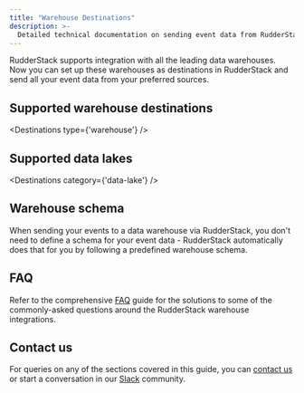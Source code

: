 ```yaml
---
title: "Warehouse Destinations"
description: >-
  Detailed technical documentation on sending event data from RudderStack to your specified data warehouse platforms.
---
```


RudderStack supports integration with all the leading data warehouses. Now you can set up these warehouses as destinations in RudderStack and send all your event data from your preferred sources.

## Supported warehouse destinations

<Destinations
  type={'warehouse'}
/>

## Supported data lakes

<Destinations
  category={'data-lake'}
/>

## Warehouse schema

When sending your events to a data warehouse via RudderStack, you don't need to define a schema for your event data - RudderStack automatically does that for you by following a predefined <Link to="/tmp-destinations/warehouse-destinations/warehouse-schema/">warehouse schema</Link>.

## FAQ

Refer to the comprehensive [FAQ](https://rudderstack.com/docs/data-warehouse-integrations/warehouse-faqs/) guide for the solutions to some of the commonly-asked questions around the RudderStack warehouse integrations.

## Contact us

For queries on any of the sections covered in this guide, you can [contact us](mailto:%20docs@rudderstack.com) or start a conversation in our [Slack](https://rudderstack.com/join-rudderstack-slack-community) community.
